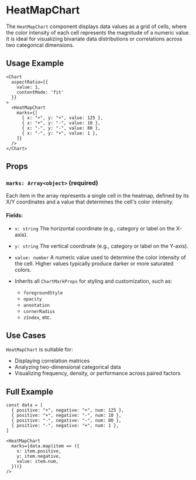 # HeatMapChart 
        
The `HeatMapChart` component displays data values as a grid of cells, where the color intensity of each cell represents the magnitude of a numeric value. It is ideal for visualizing bivariate data distributions or correlations across two categorical dimensions.

## Usage Example

```tsx
<Chart
  aspectRatio={{
    value: 1,
    contentMode: 'fit'
  }}
>
  <HeatMapChart
    marks={[
      { x: "+", y: "+", value: 125 },
      { x: "+", y: "-", value: 10 },
      { x: "-", y: "-", value: 80 },
      { x: "-", y: "+", value: 1 },
    ]}
  />
</Chart>
```

## Props

### `marks: Array<object>` **(required)**

Each item in the array represents a single cell in the heatmap, defined by its X/Y coordinates and a value that determines the cell's color intensity.

#### Fields:

* `x: string`
  The horizontal coordinate (e.g., category or label on the X-axis).

* `y: string`
  The vertical coordinate (e.g., category or label on the Y-axis).

* `value: number`
  A numeric value used to determine the color intensity of the cell. Higher values typically produce darker or more saturated colors.

* Inherits all `ChartMarkProps` for styling and customization, such as:

  * `foregroundStyle`
  * `opacity`
  * `annotation`
  * `cornerRadius`
  * `zIndex`, etc.

## Use Cases

`HeatMapChart` is suitable for:

* Displaying correlation matrices
* Analyzing two-dimensional categorical data
* Visualizing frequency, density, or performance across paired factors

## Full Example

```tsx
const data = [
  { positive: "+", negative: "+", num: 125 },
  { positive: "+", negative: "-", num: 10 },
  { positive: "-", negative: "-", num: 80 },
  { positive: "-", negative: "+", num: 1 },
]

<HeatMapChart
  marks={data.map(item => ({
    x: item.positive,
    y: item.negative,
    value: item.num,
  }))}
/>
```
